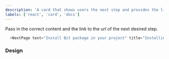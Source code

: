 ```yaml
---
description: 'A card that shows users the next step and provides the link to continue'
labels: ['react', 'card', 'docs']
---
```



Pass in the correct content and the link to the url of the next desired step.

```js live
  <NextPage text="Install Bit package in your project" title="Installing Bit" buttonText="Next step" href="#" />
```

### Design

<FigmaEmbed src="https://www.figma.com/file/o2B6LIoVxeZ5zWWwueLotU/Side-nav-%2B-next-page---docs?node-id=0%3A1" />
